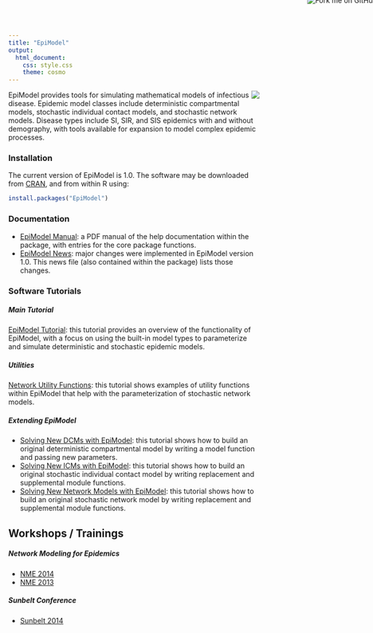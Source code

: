 ```yaml
---
title: "EpiModel"
output:
  html_document:
    css: style.css
    theme: cosmo
---
```


<a href="https://github.com/statnet/EpiModelPreview"><img style="position: absolute; top: -8px; right: -8px; border: 0;" src="https://camo.githubusercontent.com/652c5b9acfaddf3a9c326fa6bde407b87f7be0f4/68747470733a2f2f73332e616d617a6f6e6177732e636f6d2f6769746875622f726962626f6e732f666f726b6d655f72696768745f6f72616e67655f6666373630302e706e67" alt="Fork me on GitHub" data-canonical-src="https://s3.amazonaws.com/github/ribbons/forkme_right_orange_ff7600.png"></a>

<img style="float: right" src="http://statnet.org/EpiModel/movie.gif" />
EpiModel provides tools for simulating mathematical models of infectious disease. Epidemic model classes include deterministic compartmental models, stochastic individual contact models, and stochastic network models. Disease types include SI, SIR, and SIS epidemics with and without demography, with tools available for expansion to model complex epidemic processes. 


### Installation
The current version of EpiModel is 1.0. The software may be downloaded from [CRAN](http://cran.r-project.org/web/packages/EpiModel/index.html), and from within R using:
```r
install.packages("EpiModel")
```


### Documentation

* [EpiModel Manual](http://cran.r-project.org/web/packages/EpiModel/EpiModel.pdf): a PDF manual of the help documentation within the package, with entries for the core package functions.
* [EpiModel News](http://cran.r-project.org/web/packages/EpiModel/NEWS): major changes were implemented in EpiModel version 1.0. This news file (also contained within the package) lists those changes.


### Software Tutorials

##### Main Tutorial
[EpiModel Tutorial](http://statnet.org/EpiModel/vignette/Tutorial.pdf): this tutorial provides an overview of the functionality of EpiModel, with a focus on using the built-in model types to parameterize and simulate deterministic and stochastic epidemic models.

##### Utilities
[Network Utility Functions](http://statnet.org/EpiModel/vignette/NetUtils.html): this tutorial shows examples of utility functions within EpiModel that help with the parameterization of stochastic network models.

##### Extending EpiModel

* [Solving New DCMs with EpiModel](http://statnet.org/EpiModel/vignette/NewDCMs.html): this tutorial shows how to build an original deterministic compartmental model by writing a model function and passing new parameters.
* [Solving New ICMs with EpiModel](http://statnet.org/EpiModel/vignette/NewICMs.html): this tutorial shows how to build an original stochastic individual contact model by writing replacement and supplemental module functions.
* [Solving New Network Models with EpiModel](http://statnet.org/EpiModel/vignette/NewNet.html): this tutorial shows how to build an original stochastic network model by writing replacement and supplemental module functions.


## Workshops / Trainings

##### Network Modeling for Epidemics
* [NME 2014](http://statnet.org/EpiModel/nme/2014/index.html)
* [NME 2013](https://statnet.org/trac/wiki/NME2013)

##### Sunbelt Conference
* [Sunbelt 2014](https://statnet.org/trac/wiki/Sunbelt2014)

